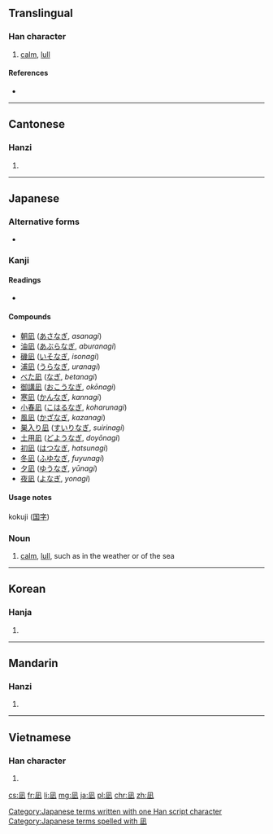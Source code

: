 ==Translingual==

===Han character===
{{Han char|rn=16|rad=几|as=04|sn=6|four=|canj=竹弓卜中一 (HNYLM)|ids=⿵[[几|⺇]][[止]]}}

# [[calm]], [[lull]]

====References====
* {{Han ref|kx=0134.121|dkj=01758|dj=0299.260|hdz=10277.021|uh=51EA|ud=20970}}

----

==Cantonese==

===Hanzi===
{{yue-hanzi|jyut=zi2|y=ji2}}

# {{defn|lang=yue|sort=止00}}

----

==Japanese==

===Alternative forms===
* {{l|ja|和ぎ}}

===Kanji===
{{ja-kanji|grade=|rs=几04}}

====Readings====
* {{ja-readings|on=|kun=[[なぐ]] (nagu), [[なぎ]] (nagi)}}

====Compounds====
{{der-top|Compounds}}
* [[朝凪]] ([[あさなぎ]], ''asanagi'')
* [[油凪]] ([[あぶらなぎ]], ''aburanagi'')
* [[磯凪]] ([[いそなぎ]], ''isonagi'')
* [[浦凪]] ([[うらなぎ]], ''uranagi'')
* [[べた凪]] ([[なぎ]], ''betanagi'')
* [[御講凪]] ([[おこうなぎ]], ''okōnagi'')
* [[寒凪]] ([[かんなぎ]], ''kannagi'')
* [[小春凪]] ([[こはるなぎ]], ''koharunagi'')
* [[風凪]] ([[かざなぎ]], ''kazanagi'')
* [[巣入り凪]] ([[すいりなぎ]], ''suirinagi'')
* [[土用凪]] ([[どようなぎ]], ''doyōnagi'')
* [[初凪]] ([[はつなぎ]], ''hatsunagi'')
* [[冬凪]] ([[ふゆなぎ]], ''fuyunagi'')
* [[夕凪]] ([[ゆうなぎ]], ''yūnagi'')
* [[夜凪]] ([[よなぎ]], ''yonagi'')
{{der-bottom}}

====Usage notes====
kokuji ([[国字]])

===Noun===
{{ja-noun|k|hira=なぎ|rom=nagi}}

# [[calm]], [[lull]], such as in the weather or of the sea

[[Category:Japanese terms written with one Han script character]]
[[Category:Japanese terms spelled with 凪]]
----

==Korean==

===Hanja===
{{ko-hanja|hangeul=[[지]]|rv=ji|mr=chi}}

# {{defn|lang=ko|sort=几04}}

----

==Mandarin==

===Hanzi===
{{cmn-hanzi|pin=[[zhǐ]] ([[zhi3]])|wg=chih<sup>3</sup>}}

# {{defn|lang=cmn|sort=几04}}

----

==Vietnamese==

===Han character===
{{vi-hantu|[[chỉ]]|rs=几04}}

# {{defn|lang=vi|sort=几04}}

[[cs:凪]]
[[fr:凪]]
[[li:凪]]
[[mg:凪]]
[[ja:凪]]
[[pl:凪]]
[[chr:凪]]
[[zh:凪]]